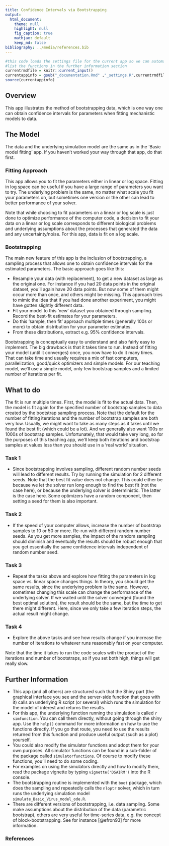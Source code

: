 ```yaml
---
title: Confidence Intervals via Bootstrapping
output:
  html_document:
    theme: null
    highlight: null
    fig_caption: true
    mathjax: default 
    keep_md: false
bibliography: ../media/references.bib
---
```


```r
#this code loads the settings file for the current app so we can automatically 
#list the functions in the further information section
currentrmdfile = knitr::current_input() 
currentappinfo = gsub("_documentation.Rmd" ,"_settings.R",currentrmdfile)
source(currentappinfo)
```


## Overview {#shinytab1}
This app illustrates the method of bootstrapping data, which is one way one can obtain confidence intervals for parameters when fitting mechanistic models to data.


## The Model {#shinytab2} 

The data and the underlying simulation model are the same as in the 'Basic model fitting' app. If you haven't worked your way through that app, do that first.

### Fitting Approach
This app allows you to fit the parameters either in linear or log space. Fitting in log space can be useful if you have a large range of parameters you want to try. The underlying problem is the same, no matter what scale you fit your parameters on, but sometimes one version or the other can lead to better performance of your solver.

Note that while choosing to fit parameters on a linear or log scale is just done to optimize performance of the computer code, a decision to fit your data on a linear or log scale corresponds to different biological problems and underlying assumptions about the processes that generated the data and any uncertainty/noise. For this app, data is fit on a log scale. 

### Bootstrapping
The main new feature of this app is the inclusion of bootstrapping, a sampling process that allows one to obtain confidence intervals for the estimated parameters. The basic approach goes like this:

* Resample your data (with replacement), to get a new dataset as large as the original one. For instance if you had 20 data points in the original dataset, you'll again have 20 data points. But now some of them might occur more than once, and others might be missing. This approach tries to mimic the idea that if you had done another experiment, you might have gotten slightly different data.
* Fit your model to this 'new' dataset you obtained through sampling. Record the best-fit estimates for your parameters.
* Do this 'sample, then fit' approach multiple times (generally 100s or more) to obtain distribution for your parameter estimates.
* From these distributions, extract e.g. 95% confidence intervals.

Bootstrapping is conceptually easy to understand and also fairly easy to implement. The big drawback is that it takes time to run. Instead of fitting your model (until it converges) once, you now have to do it many times. That can take time and usually requires a mix of fast computers, parallelization, good/quick optimizers and simple models. For our teaching model, we'll use a simple model, only few bootstrap samples and a limited number of iterations per fit. 


## What to do {#shinytab3}
The fit is run multiple times. First, the model is fit to the actual data. Then, the model is fit again for the specified number of bootstrap samples to data created by the bootstrap sampling process. Note that the default for the number of fitting iterations and the number of bootstrap samples are both very low. Usually, we might want to take as many steps as it takes until we found the best fit (which could be a lot). And we generally also want 100s or 1000s of bootstrap samples. Unfortunately, that would take very long, so for the purposes of this teaching app, we'll keep both iterations and bootstrap samples at values less than you should use in a 'real world' situation.


### Task 1 
* Since bootstrapping involves sampling, different random number seeds will lead to different results. Try by running the simulation for 2 different seeds. Note that the best fit value does not change. This could either be because we let the solver run long enough to find the best fit (not the case here), or because the underlying solver is deterministic. The latter is the case here. Some optimizers have a random component, then setting a seed for them is also important. 

### Task 2 
* If the speed of your computer allows, increase the number of bootstrap samples to 10 or 50 or more. Re-run with different random number seeds. As you get more samples, the impact of the random sampling should diminish and eventually the results should be robust enough that you get essentially the same confidence intervals independent of random number seed.

### Task 3
* Repeat the tasks above and explore how fitting the parameters in log space vs. linear space changes things. In theory, you should get the same results, since the underlying problem is the same. However, sometimes changing this scale can change the performance of the underlying solver. If we waited until the solver converged (found the best optimal solution), the result should be the same, but the time to get there might different. Here, since we only take a few iteration steps, the actual result might change.

### Task 4
* Explore the above tasks and see how results change if you increase the number of iterations to whatever runs reasonably fast on your computer.

Note that the time it takes to run the code scales with the product of the iterations and number of bootstraps, so if you set both high, things will get really slow.

## Further Information {#shinytab4}
* This app (and all others) are structured such that the Shiny part (the graphical interface you see and the server-side function that goes with it) calls an underlying R script (or several) which runs the simulation for the model of interest and returns the results.
* For this app, the underlying function running the simulation is called ``r simfunction``. You can call them directly, without going through the shiny app. Use the `help()` command for more information on how to use the functions directly. If you go that route, you need to use the results returned from this function and produce useful output (such as a plot) yourself. 
* You could also modify the simulator functions and adopt them for your own purposes. All simulator functions can be found in a sub-folder of the package called `simulatorfunctions`. Of course to modify these functions, you'll need to do some coding.
* For examples on using the simulators directly and how to modify them, read the package vignette by typing `vignette('DSAIRM')` into the R console.
* The bootstrapping routine is implemented with the `boot` package, which does the sampling and repeatedly calls the `nloptr` solver, which in turn runs the underlying simulation model `simulate_Basic_Virus_model_ode.R`.
* There are different versions of bootstrapping, i.e. data sampling. Some make assumptions about the distribution of the data (parametric bootstrap), others are very useful for time-series data, e.g. the concept of block-bootstrapping. See for instance [@efron93] for more information.


### References


